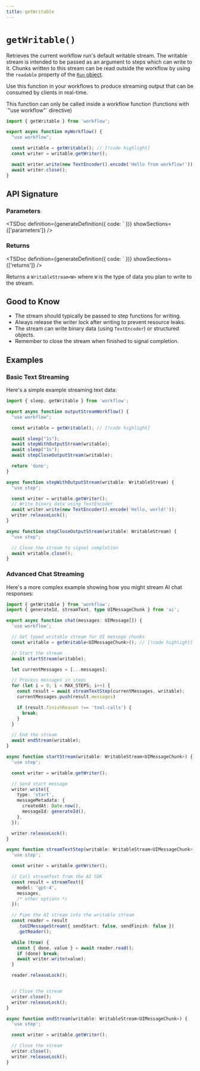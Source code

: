 ```yaml
---
title: getWritable
---
```



# `getWritable()`

Retrieves the current workflow run's default writable stream. The writable stream is intended to be passed as an argument to steps which can write to it. Chunks written to this stream can be read outside the workflow by using the `readable` property of the [`Run` object](/docs/api-reference/workflow-api/get-run).

Use this function in your workflows to produce streaming output that can be consumed by clients in real-time.

<Callout type="warn">
This function can only be called inside a workflow function (functions with `"use workflow"` directive)
</Callout>

```typescript lineNumbers
import { getWritable } from 'workflow';

export async function myWorkflow() {
  "use workflow";

  const writable = getWritable(); // [!code highlight]
  const writer = writable.getWriter();

  await writer.write(new TextEncoder().encode('Hello from workflow!'));
  await writer.close();
}
```

## API Signature

### Parameters

<TSDoc
definition={generateDefinition({
  code: `
})}
showSections={['parameters']}
/>

### Returns

<TSDoc
definition={generateDefinition({
  code: `
})}
showSections={['returns']}
/>

Returns a `WritableStream<W>` where `W` is the type of data you plan to write to the stream.

## Good to Know

- The stream should typically be passed to step functions for writing.
- Always release the writer lock after writing to prevent resource leaks.
- The stream can write binary data (using `TextEncoder`) or structured objects.
- Remember to close the stream when finished to signal completion.

## Examples

### Basic Text Streaming

Here's a simple example streaming text data:

```typescript lineNumbers
import { sleep, getWritable } from 'workflow';

export async function outputStreamWorkflow() {
  "use workflow";

  const writable = getWritable(); // [!code highlight]

  await sleep("1s");
  await stepWithOutputStream(writable);
  await sleep("1s");
  await stepCloseOutputStream(writable);

  return 'done';
}

async function stepWithOutputStream(writable: WritableStream) {
  "use step";

  const writer = writable.getWriter();
  // Write binary data using TextEncoder
  await writer.write(new TextEncoder().encode('Hello, world!'));
  writer.releaseLock();
}

async function stepCloseOutputStream(writable: WritableStream) {
  "use step";

  // Close the stream to signal completion
  await writable.close();
}
```

### Advanced Chat Streaming

Here's a more complex example showing how you might stream AI chat responses:

```typescript lineNumbers
import { getWritable } from 'workflow';
import { generateId, streamText, type UIMessageChunk } from 'ai';

export async function chat(messages: UIMessage[]) {
  'use workflow';

  // Get typed writable stream for UI message chunks
  const writable = getWritable<UIMessageChunk>(); // [!code highlight]

  // Start the stream
  await startStream(writable);

  let currentMessages = [...messages];

  // Process messages in steps
  for (let i = 0; i < MAX_STEPS; i++) {
    const result = await streamTextStep(currentMessages, writable);
    currentMessages.push(result.messages)

    if (result.finishReason !== 'tool-calls') {
      break;
    }
  }

  // End the stream
  await endStream(writable);
}

async function startStream(writable: WritableStream<UIMessageChunk>) {
  'use step';

  const writer = writable.getWriter();

  // Send start message
  writer.write({
    type: 'start',
    messageMetadata: {
      createdAt: Date.now(),
      messageId: generateId(),
    },
  });

  writer.releaseLock();
}

async function streamTextStep(writable: WritableStream<UIMessageChunk>) {
  'use step';

  const writer = writable.getWriter();

  // Call streamText from the AI SDK
  const result = streamText({
    model: 'gpt-4',
    messages,
    /* other options */
  });

  // Pipe the AI stream into the writable stream
  const reader = result
    .toUIMessageStream({ sendStart: false, sendFinish: false })
    .getReader();

  while (true) {
    const { done, value } = await reader.read();
    if (done) break;
    await writer.write(value);
  }

  reader.releaseLock();


  // Close the stream
  writer.close();
  writer.releaseLock();
}

async function endStream(writable: WritableStream<UIMessageChunk>) {
  'use step';

  const writer = writable.getWriter();

  // Close the stream
  writer.close();
  writer.releaseLock();
}

```
